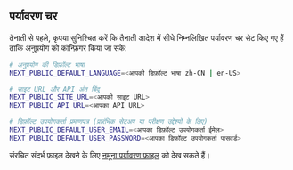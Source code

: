## पर्यावरण चर

तैनाती से पहले, कृपया सुनिश्चित करें कि तैनाती आदेश में सीधे निम्नलिखित पर्यावरण चर सेट किए गए हैं ताकि अनुप्रयोग को कॉन्फ़िगर किया जा सके:

```bash
# अनुप्रयोग की डिफ़ॉल्ट भाषा
NEXT_PUBLIC_DEFAULT_LANGUAGE=<आपकी डिफ़ॉल्ट भाषा zh-CN | en-US>

# साइट URL और API अंत बिंदु
NEXT_PUBLIC_SITE_URL=<आपकी साइट URL>
NEXT_PUBLIC_API_URL=<आपका API URL>

# डिफ़ॉल्ट उपयोगकर्ता प्रमाणपत्र (प्रारंभिक सेटअप या परीक्षण उद्देश्यों के लिए)
NEXT_PUBLIC_DEFAULT_USER_EMAIL=<आपका डिफ़ॉल्ट उपयोगकर्ता ईमेल>
NEXT_PUBLIC_DEFAULT_USER_PASSWORD=<आपका डिफ़ॉल्ट उपयोगकर्ता पासवर्ड>
```

संरचित संदर्भ फ़ाइल देखने के लिए [नमूना पर्यावरण फ़ाइल](https://github.com/perfect-panel/ppanel-web/blob/main/apps/user/.env.template) को देख सकते हैं।



<Giscus />
